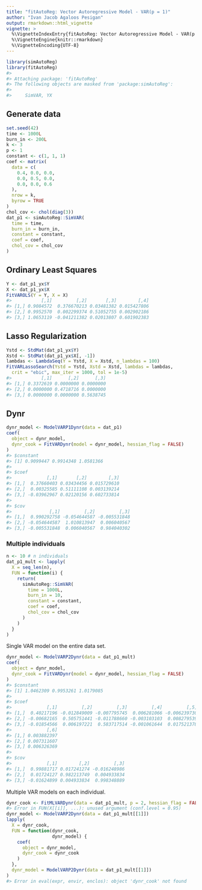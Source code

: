 ```yaml
---
title: "fitAutoReg: Vector Autoregressive Model - VAR(p = 1)"
author: "Ivan Jacob Agaloos Pesigan"
output: rmarkdown::html_vignette
vignette: >
  %\VignetteIndexEntry{fitAutoReg: Vector Autoregressive Model - VAR(p = 1)}
  %\VignetteEngine{knitr::rmarkdown}
  %\VignetteEncoding{UTF-8}
---
```





```r
library(simAutoReg)
library(fitAutoReg)
#> 
#> Attaching package: 'fitAutoReg'
#> The following objects are masked from 'package:simAutoReg':
#> 
#>     SimVAR, YX
```

## Generate data


```r
set.seed(42)
time <- 1000L
burn_in <- 200L
k <- 3
p <- 1
constant <- c(1, 1, 1)
coef <- matrix(
  data = c(
    0.4, 0.0, 0.0,
    0.0, 0.5, 0.0,
    0.0, 0.0, 0.6
  ),
  nrow = k,
  byrow = TRUE
)
chol_cov <- chol(diag(3))
dat_p1 <- simAutoReg::SimVAR(
  time = time,
  burn_in = burn_in,
  constant = constant,
  coef = coef,
  chol_cov = chol_cov
)
```

## Ordinary Least Squares


```r
Y <- dat_p1_yx$Y
X <- dat_p1_yx$X
FitVAROLS(Y = Y, X = X)
#>           [,1]         [,2]       [,3]        [,4]
#> [1,] 0.9084572  0.376670213 0.03481382 0.015427806
#> [2,] 0.9952570  0.002299374 0.51052755 0.002902186
#> [3,] 1.0653119 -0.041211382 0.02013807 0.601902383
```

## Lasso Regularization


```r
Ystd <- StdMat(dat_p1_yx$Y)
Xstd <- StdMat(dat_p1_yx$X[, -1])
lambdas <- LambdaSeq(Y = Ystd, X = Xstd, n_lambdas = 100)
FitVARLassoSearch(Ystd = Ystd, Xstd = Xstd, lambdas = lambdas,
  crit = "ebic", max_iter = 1000, tol = 1e-5)
#>           [,1]      [,2]      [,3]
#> [1,] 0.3372619 0.0000000 0.0000000
#> [2,] 0.0000000 0.4718716 0.0000000
#> [3,] 0.0000000 0.0000000 0.5638745
```

## Dynr


```r
dynr_model <- ModelVARP1Dynr(data = dat_p1)
coef(
  object = dynr_model,
  dynr_cook = FitVARDynr(model = dynr_model, hessian_flag = FALSE)
)
#> $constant
#> [1] 0.9099447 0.9914348 1.0581366
#> 
#> $coef
#>             [,1]       [,2]        [,3]
#> [1,]  0.37660403 0.03434456 0.015729610
#> [2,]  0.00325585 0.51111108 0.003139214
#> [3,] -0.03962967 0.02120156 0.602733814
#> 
#> $cov
#>              [,1]         [,2]         [,3]
#> [1,]  0.990292758 -0.054644587 -0.005531848
#> [2,] -0.054644587  1.010813947  0.006040567
#> [3,] -0.005531848  0.006040567  0.984040302
```

### Multiple individuals


```r
n <- 10 # n individuals
dat_p1_mult <- lapply(
  X = seq_len(n),
  FUN = function(i) {
    return(
      simAutoReg::SimVAR(
        time = 1000L,
        burn_in = 10,
        constant = constant,
        coef = coef,
        chol_cov = chol_cov
      )
    )
  }
)
```

Single VAR model on the entire data set.


```r
dynr_model <- ModelVARP2Dynr(data = dat_p1_mult)
coef(
  object = dynr_model,
  dynr_cook = FitVARDynr(model = dynr_model, hessian_flag = FALSE)
)
#> $constant
#> [1] 1.0462309 0.9953261 1.0179085
#> 
#> $coef
#>             [,1]         [,2]         [,3]         [,4]         [,5]
#> [1,]  0.40217196 -0.012849009 -0.007795745  0.006281066 -0.006239730
#> [2,] -0.00682165  0.505751441 -0.011788660 -0.003103103  0.008279539
#> [3,] -0.01854566  0.006197221  0.583717514 -0.001061644  0.017521378
#>             [,6]
#> [1,] 0.003882397
#> [2,] 0.007311607
#> [3,] 0.006326369
#> 
#> $cov
#>             [,1]        [,2]         [,3]
#> [1,]  0.99881717 0.017241274 -0.016248986
#> [2,]  0.01724127 0.982213749  0.004933834
#> [3,] -0.01624899 0.004933834  0.998348889
```

Multiple VAR models on each individual.


```r
dynr_cook <- FitMLVARDynr(data = dat_p1_mult, p = 2, hessian_flag = FALSE)
#> Error in FUN(X[[i]], ...): unused argument (conf.level = 0.95)
dynr_model <- ModelVARP2Dynr(data = dat_p1_mult[[1]])
lapply(
  X = dynr_cook,
  FUN = function(dynr_cook,
                 dynr_model) {
    coef(
      object = dynr_model,
      dynr_cook = dynr_cook
    )
  },
  dynr_model = ModelVARP2Dynr(data = dat_p1_mult[[1]])
)
#> Error in eval(expr, envir, enclos): object 'dynr_cook' not found
```
